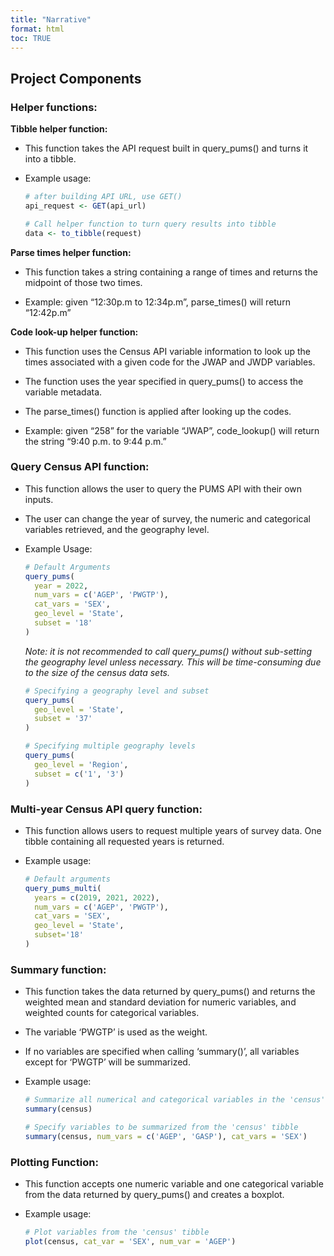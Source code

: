 ```yaml
---
title: "Narrative"
format: html
toc: TRUE
---
```


## Project Components

### Helper functions:

**Tibble helper function:**

-   This function takes the API request built in query_pums() and turns it into a tibble.

-   Example usage:

    ``` r
    # after building API URL, use GET()
    api_request <- GET(api_url)

    # Call helper function to turn query results into tibble
    data <- to_tibble(request)
    ```

**Parse times helper function:**

-   This function takes a string containing a range of times and returns the midpoint of those two times.

-   Example: given "12:30p.m to 12:34p.m", parse_times() will return "12:42p.m"

**Code look-up helper function:**

-   This function uses the Census API variable information to look up the times associated with a given code for the JWAP and JWDP variables.

-   The function uses the year specified in query_pums() to access the variable metadata.

-   The parse_times() function is applied after looking up the codes.

-   Example: given "258" for the variable "JWAP", code_lookup() will return the string "9:40 p.m. to 9:44 p.m."

### **Query Census API function:**

-   This function allows the user to query the PUMS API with their own inputs.

-   The user can change the year of survey, the numeric and categorical variables retrieved, and the geography level.

-   Example Usage:

    ``` r
    # Default Arguments
    query_pums(
      year = 2022,
      num_vars = c('AGEP', 'PWGTP'),
      cat_vars = 'SEX',
      geo_level = 'State',
      subset = '18'
    )
    ```

    *Note: it is not recommended to call query_pums() without sub-setting the geography level unless necessary. This will be time-consuming due to the size of the census data sets.*

    ``` r
    # Specifying a geography level and subset
    query_pums(
      geo_level = 'State',
      subset = '37'
    )

    # Specifying multiple geography levels
    query_pums(
      geo_level = 'Region',
      subset = c('1', '3')
    )
    ```

### **Multi-year Census API query function:**

-   This function allows users to request multiple years of survey data. One tibble containing all requested years is returned.

-   Example usage:

    ``` r
    # Default arguments
    query_pums_multi(
      years = c(2019, 2021, 2022),
      num_vars = c('AGEP', 'PWGTP'),
      cat_vars = 'SEX',
      geo_level = 'State',
      subset='18'
    )
    ```

### **Summary function:**

-   This function takes the data returned by query_pums() and returns the weighted mean and standard deviation for numeric variables, and weighted counts for categorical variables.

-   The variable 'PWGTP' is used as the weight.

-   If no variables are specified when calling 'summary()', all variables except for 'PWGTP' will be summarized.

-   Example usage:

    ``` r
    # Summarize all numerical and categorical variables in the 'census' tibble
    summary(census)

    # Specify variables to be summarized from the 'census' tibble
    summary(census, num_vars = c('AGEP', 'GASP'), cat_vars = 'SEX')
    ```

### **Plotting Function:**

-   This function accepts one numeric variable and one categorical variable from the data returned by query_pums() and creates a boxplot.

-   Example usage:

    ``` r
    # Plot variables from the 'census' tibble
    plot(census, cat_var = 'SEX', num_var = 'AGEP')
    ```
